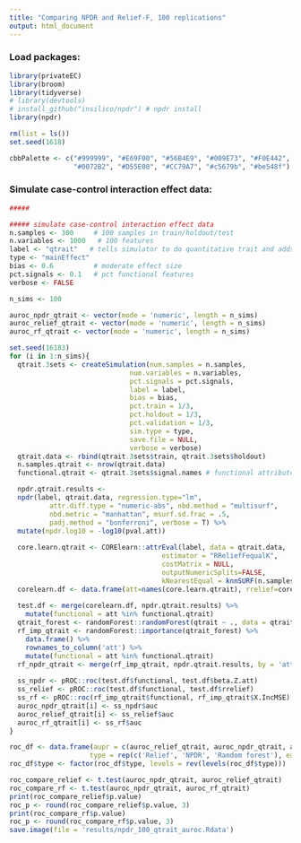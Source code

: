 ```yaml
---
title: "Comparing NPDR and Relief-F, 100 replications"
output: html_document
---
```


### Load packages:

```r
library(privateEC)
library(broom)
library(tidyverse)
# library(devtools)
# install_github("insilico/npdr") # npdr install
library(npdr)

rm(list = ls())
set.seed(1618)

cbbPalette <- c("#999999", "#E69F00", "#56B4E9", "#009E73", "#F0E442", 
                "#0072B2", "#D55E00", "#CC79A7", "#c5679b", "#be548f")
```


### Simulate case-control interaction effect data:

```r
#####

##### simulate case-control interaction effect data 
n.samples <- 300     # 100 samples in train/holdout/test
n.variables <- 1000   # 100 features
label <- "qtrait"   # tells simulator to do quantitative trait and adds this colname
type <- "mainEffect"
bias <- 0.6          # moderate effect size
pct.signals <- 0.1   # pct functional features
verbose <- FALSE
```


```r
n_sims <- 100

auroc_npdr_qtrait <- vector(mode = 'numeric', length = n_sims)
auroc_relief_qtrait <- vector(mode = 'numeric', length = n_sims)
auroc_rf_qtrait <- vector(mode = 'numeric', length = n_sims)

set.seed(16183)
for (i in 1:n_sims){
  qtrait.3sets <- createSimulation(num.samples = n.samples,
                              num.variables = n.variables,
                              pct.signals = pct.signals,
                              label = label,
                              bias = bias,
                              pct.train = 1/3,
                              pct.holdout = 1/3,
                              pct.validation = 1/3,
                              sim.type = type,
                              save.file = NULL,
                              verbose = verbose)
  qtrait.data <- rbind(qtrait.3sets$train, qtrait.3sets$holdout)
  n.samples.qtrait <- nrow(qtrait.data)
  functional.qtrait <- qtrait.3sets$signal.names # functional attributes

  npdr.qtrait.results <- 
  npdr(label, qtrait.data, regression.type="lm", 
          attr.diff.type = "numeric-abs", nbd.method = "multisurf", 
          nbd.metric = "manhattan", msurf.sd.frac = .5, 
          padj.method = "bonferroni", verbose = T) %>%
  mutate(npdr.log10 = -log10(pval.att))
  
  core.learn.qtrait <- CORElearn::attrEval(label, data = qtrait.data,
                                      estimator = "RReliefFequalK",
                                      costMatrix = NULL,
                                      outputNumericSplits=FALSE,
                                      kNearestEqual = knnSURF(n.samples.qtrait,.5))
  corelearn.df <- data.frame(att=names(core.learn.qtrait), rrelief=core.learn.qtrait)
  
  test.df <- merge(corelearn.df, npdr.qtrait.results) %>% 
    mutate(functional = att %in% functional.qtrait)
  qtrait_forest <- randomForest::randomForest(qtrait ~ ., data = qtrait.data, importance = T)
  rf_imp_qtrait <- randomForest::importance(qtrait_forest) %>%
    data.frame() %>%
    rownames_to_column('att') %>%
    mutate(functional = att %in% functional.qtrait)
  rf_npdr_qtrait <- merge(rf_imp_qtrait, npdr.qtrait.results, by = 'att') 
  
  ss_npdr <- pROC::roc(test.df$functional, test.df$beta.Z.att)
  ss_relief <- pROC::roc(test.df$functional, test.df$rrelief)
  ss_rf <- pROC::roc(rf_imp_qtrait$functional, rf_imp_qtrait$X.IncMSE)
  auroc_npdr_qtrait[i] <- ss_npdr$auc
  auroc_relief_qtrait[i] <- ss_relief$auc
  auroc_rf_qtrait[i] <- ss_rf$auc
}

```


```r
roc_df <- data.frame(aupr = c(auroc_relief_qtrait, auroc_npdr_qtrait, auroc_rf_qtrait),
                    type = rep(c('Relief', 'NPDR', 'Random forest'), each = n_sims))
roc_df$type <- factor(roc_df$type, levels = rev(levels(roc_df$type)))

roc_compare_relief <- t.test(auroc_npdr_qtrait, auroc_relief_qtrait)
roc_compare_rf <- t.test(auroc_npdr_qtrait, auroc_rf_qtrait)
print(roc_compare_relief$p.value)
roc_p <- round(roc_compare_relief$p.value, 3)
print(roc_compare_rf$p.value)
roc_p <- round(roc_compare_rf$p.value, 3)
save.image(file = 'results/npdr_100_qtrait_auroc.Rdata')
```